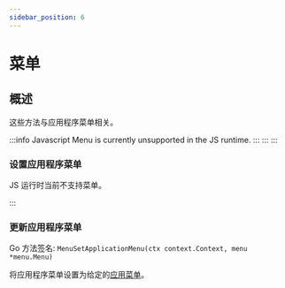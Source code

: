 ```yaml
---
sidebar_position: 6
---
```


# 菜单

## 概述

这些方法与应用程序菜单相关。

:::info Javascript
  Menu is currently unsupported in the JS runtime.
::: :::
:::

### 设置应用程序菜单

JS 运行时当前不支持菜单。

:::

### 更新应用程序菜单

Go 方法签名: `MenuSetApplicationMenu(ctx context.Context, menu *menu.Menu)`

将应用程序菜单设置为给定的[应用菜单](../../reference/menus)。
